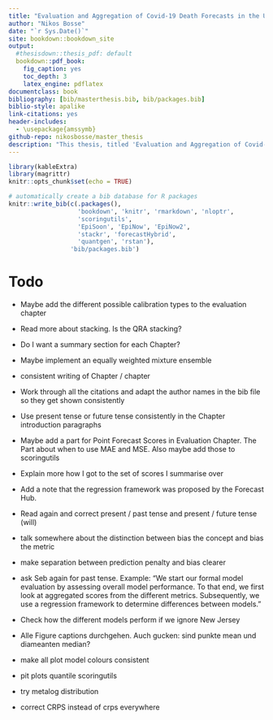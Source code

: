 ```yaml
--- 
title: "Evaluation and Aggregation of Covid-19 Death Forecasts in the United States"
author: "Nikos Bosse"
date: "`r Sys.Date()`"
site: bookdown::bookdown_site
output: 
  #thesisdown::thesis_pdf: default
  bookdown::pdf_book:
    fig_caption: yes
    toc_depth: 3
    latex_engine: pdflatex
documentclass: book
bibliography: [bib/masterthesis.bib, bib/packages.bib]
biblio-style: apalike
link-citations: yes
header-includes:
  - \usepackage{amssymb}
github-repo: nikosbosse/master_thesis
description: "This thesis, titled 'Evaluation and Aggregation of Covid-19 death forecasts in the United States' was submitted as a master thesis in Applied Statistics at the Universität Göttingen in September 2020."
---
```


```r
library(kableExtra)
library(magrittr)
knitr::opts_chunk$set(echo = TRUE)
```


```r
# automatically create a bib database for R packages
knitr::write_bib(c(.packages(), 
                   'bookdown', 'knitr', 'rmarkdown', 'nloptr',
                   'scoringutils',
                   'EpiSoon', 'EpiNow', 'EpiNow2',
                   'stackr', 'forecastHybrid', 
                   'quantgen', 'rstan'), 
                 'bib/packages.bib')
```


# Todo

- Maybe add the different possible calibration types to the evaluation chapter

- Read more about stacking. Is the QRA stacking? 

- Do I want a summary section for each Chapter? 

- Maybe implement an equally weighted mixture ensemble

- consistent writing of Chapter / chapter

- Work through all the citations and adapt the author names in the bib file so they get shown consistently

- Use present tense or future tense consistently in the Chapter introduction paragraphs

- Maybe add a part for Point Forecast Scores in Evaluation Chapter. The Part about when to use MAE and MSE. Also maybe add those to scoringutils

- Explain more how I got to the set of scores I summarise over

- Add a note that the regression framework was proposed by the Forecast Hub. 

- Read again and correct present / past tense and present / future tense (will)

- talk somewhere about the distinction between bias the concept and bias the metric

- make separation between prediction penalty and bias clearer

- ask Seb again for past tense. Example: "We start our formal model evaluation by assessing overall model performance. To that end, we first look at aggregated scores from the different metrics. Subsequently, we use a regression framework to determine differences between models."

- Check how the different models perform if we ignore New Jersey

- Alle Figure captions durchgehen. Auch gucken: sind punkte mean und diameanten median? 

- make all plot model colours consistent

- pit plots quantile scoringutils

- try metalog distribution

- correct CRPS instead of crps everywhere





